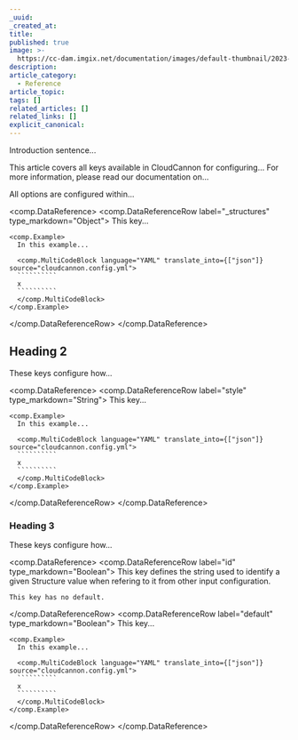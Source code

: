 ```yaml
---
_uuid:
_created_at:
title:
published: true
image: >-
  https://cc-dam.imgix.net/documentation/images/default-thumbnail/2023-Q4/CloudCannon-Documentation-Thumbnail.png
description:
article_category:
  - Reference
article_topic:
tags: []
related_articles: []
related_links: []
explicit_canonical:
---
```

Introduction sentence...

This article covers all keys available in CloudCannon for configuring... For more information, please read our documentation on...

All options are configured within...

<comp.DataReference>
  <comp.DataReferenceRow label="_structures" type_markdown="Object">
    This key...

    <comp.Example>
      In this example...

      <comp.MultiCodeBlock language="YAML" translate_into={["json"]} source="cloudcannon.config.yml">
      ``````````
      x
      ``````````
      </comp.MultiCodeBlock>
    </comp.Example>
  </comp.DataReferenceRow>
</comp.DataReference>

## Heading 2

These keys configure how...

<comp.DataReference>
  <comp.DataReferenceRow label="style" type_markdown="String">
    This key...

    <comp.Example>
      In this example...

      <comp.MultiCodeBlock language="YAML" translate_into={["json"]} source="cloudcannon.config.yml">
      ``````````
      x
      ``````````
      </comp.MultiCodeBlock>
    </comp.Example>
  </comp.DataReferenceRow>
</comp.DataReference>

### Heading 3

These keys configure how...

<comp.DataReference>
  <comp.DataReferenceRow label="id" type_markdown="Boolean">
    This key defines the string used to identify a given Structure value when refering to it from other input configuration.

    This key has no default.
  </comp.DataReferenceRow>
  <comp.DataReferenceRow label="default" type_markdown="Boolean">
    This key...

    <comp.Example>
      In this example...

      <comp.MultiCodeBlock language="YAML" translate_into={["json"]} source="cloudcannon.config.yml">
      ``````````
      x
      ``````````
      </comp.MultiCodeBlock>
    </comp.Example>
  </comp.DataReferenceRow>
</comp.DataReference>